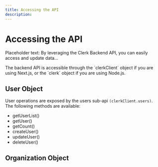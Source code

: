 ```yaml
---
title: Accessing the API
description: 
---
```


# Accessing the API

Placeholder text: By leveraging the Clerk Backend API, you can easily access and update data...

<Callout>
  The backend API is accessible through the `clerkClient` object if you are using Next.js, or the `clerk` object if you are using Node.js.
</Callout>

## User Object

User operations are exposed by the users sub-api `(clerkClient.users)`. The following methods are available:

- getUserList()
- getUser()
- getCount()
- createUser()
- updateUser()
- deleteUser()

## Organization Object




